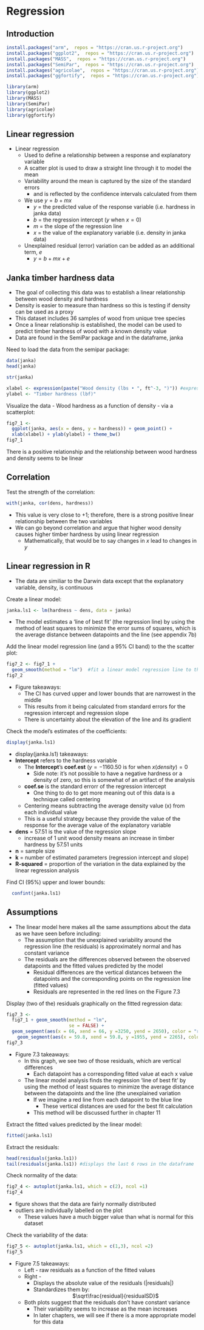 # Regression

## Introduction 


```r
install.packages("arm",  repos = "https://cran.us.r-project.org")
install.packages("ggplot2",  repos = "https://cran.us.r-project.org")
install.packages("MASS",  repos = "https://cran.us.r-project.org")
install.packages("SemiPar",  repos = "https://cran.us.r-project.org")
install.packages("agricolae",  repos = "https://cran.us.r-project.org")
install.packages("ggfortify",  repos = "https://cran.us.r-project.org")
```

```r
library(arm)
library(ggplot2)
library(MASS)
library(SemiPar)
library(agricolae)
library(ggfortify)
```

## Linear regression 
- Linear regression
  - Used to define a relationship between a response and explanatory variable 
  - A scatter plot is used to draw a straight line through it to model the mean 
  - Variability around the mean is captured by the size of the standard errors 
    - and is reflected by the confidence intervals calculated from them 
  - We use $y = b + mx$ 
    - $y$ = the predicted value of the response variable (i.e. hardness in janka data)
    - $b$ = the regression intercept ($y$ when $x = 0$)
    - $m$ = the slope of the regression line
    - $x$ = the value of the explanatory variable (i.e. density in janka data)
  - Unexplained residual (error) variation can be added as an additional term, $e$ 
    - $y = b + mx + e$
    
## Janka timber hardness data 
- The goal of collecting this data was to establish a linear relationship between wood density and hardness 
- Density is easier to measure than hardness so this is testing if density can be used as a proxy 
- This dataset includes 36 samples of wood from unique tree species 
- Once a linear relationship is established, the model can be used to predict timber hardness of wood with a known density value 
- Data are found in the SemiPar package and in the dataframe, janka 

Need to load the data from the semipar package: 
```r
data(janka)
head(janka)
```

```r
str(janka)
```


```r
xlabel <- expression(paste("Wood density (lbs • ", ft^-3, ")")) #expression allows you to modify certain parts of the text of the label
ylabel <- "Timber hardness (lbf)"
```

Visualize the data - Wood hardness as a function of density - via a scatterplot: 
```r
fig7_1 <- 
  ggplot(janka, aes(x = dens, y = hardness)) + geom_point() + 
  xlab(xlabel) + ylab(ylabel) + theme_bw()
fig7_1
```

There is a positive relationship and the relationship between wood hardness and density seems to be linear 

## Correlation 

Test the strength of the correlation: 
```r
with(janka, cor(dens, hardness))
```

- This value is very close to +1; therefore, there is a strong positive linear relationship between the two variables 
- We can go beyond correlation and argue that higher wood density causes higher timber hardness by using linear regression
  - Mathematically, that would be to say changes in $x$ lead to changes in $y$
  
## Linear regression in R
- The data are similiar to the Darwin data except that the explanatory variable, density, is continuous 

Create a linear model: 
```r
janka.ls1 <- lm(hardness ~ dens, data = janka)
```

- The model estimates a 'line of best fit' (the regression line) by using the method of least squares to minimize the error sums of squares, which is the average distance between datapoints and the line (see appendix 7b)
  

Add the linear model regression line (and a 95% CI band) to the the scatter plot: 
```r
fig7_2 <- fig7_1 +
  geom_smooth(method = "lm")  #fit a linear model regression line to the data points 
fig7_2
```

- Figure takeaways: 
  - The CI has curved upper and lower bounds that are narrowest in the middle 
  - This results from it being calculated from standard errors for the regression intercept and regression slope 
  - There is uncertainty about the elevation of the line and its gradient 
  
Check the model's estimates of the coefficients: 
```r
display(janka.ls1)
```
  - display(janka.ls1) takeaways: 
   - **Intercept** refers to the hardness variable 
      - The  **Intercept**'s **coef.est** ($y = -1160.50$ is for when $x (density) = 0$
        - Side note: it's not possible to have a negative hardness or a density of zero, so this is somewhat of an artifact of the analysis
      - **coef.se** is the standard errorr of the regression intercept 
    - One thing to do to get more meaning out of this data is a technique called centering 
      - Centering means subtracting the average density value (x) from each individual value 
      - This is a useful strategy because they provide the value of the response for the average value of the explanatory variable
  - **dens** = 57.51 is the value of the regression slope 
      - increase of 1 unit wood density means an increase in timber hardness by 57.51 units 
  - **n** = sample size 
  - **k** = number of estimated parameters (regression intercept and slope)
  - **R-squared** = proportion of the variation in the data explained by the linear regression analysis 
  
  Find CI (95%) upper and lower bounds: 
```r
  confint(janka.ls1)
```
    
## Assumptions 

- The linear model here makes all the same assumptions about the data as we have seen before including: 
  - The assumption that the unexplained variability around the regression line (the residuals) is approximately normal and has constant variance 
  - The residuals are the differences observed between the observed datapoints and the fitted values predicted by the model 
    - Residual differences are the vertical distances between the datapoints and the corresponding points on the regression line (fitted values) 
    - Residuals are represented in the red lines on the Figure 7.3 

Display (two of the) residuals graphically on the fitted regression data: 
```r
fig7_3 <- 
  fig7_1 + geom_smooth(method = "lm", 
                       se = FALSE) + 
  geom_segment(aes(x = 66, xend = 66, y =3250, yend = 2650), color = "red") + 
    geom_segment(aes(x = 59.8, xend = 59.8, y =1955, yend = 2265), color = "red") 
fig7_3
```

- Figure 7.3 takeaways: 
  - In this graph, we see two of those residuals, which are vertical differences 
    - Each datapoint has a corresponding fitted value at each x value 
  - The linear model analysis finds the regression 'line of best fit' by using the method of least squares to minimize the average distance between the datapoints and the line (the unexplained variation
    - If we imagine a red line from each datapoint to the blue line
      - These vertical distances are used for the best fit calculation
    - This method will be discussed further in chapter 11 

Extract the fitted values predicted by the linear model: 
```r
fitted(janka.ls1)
```

Extract the residuals: 
```r
head(residuals(janka.ls1))
tail(residuals(janka.ls1)) #displays the last 6 rows in the dataframe 

```

Check normality of the data: 
```r
fig7_4 <- autoplot(janka.ls1, which = c(2), ncol =1)
fig7_4
```

- figure shows that the data are fairly normally distributed 
- outliers are individually labelled on the plot 
  - These values have a much bigger value than what is normal for this dataset 

Check the variability of the data: 
```r
fig7_5 <- autoplot(janka.ls1, which = c(1,3), ncol =2)
fig7_5
```

- Figure 7.5 takeaways: 
  - Left - raw residuals as a function of the fitted values 
  - Right - 
    - Displays the absolute value of the residuals (|residuals|)
    - Standardizes them by:
    <center>
    $\sqrt\frac{residual}{residualSD}$
    </center>
  - Both plots suggest that the residuals don't have constant variance 
    - Their variability seems to increase as the mean increases 
    - In later chapters, we will see if there is a more appropriate model for this data 
